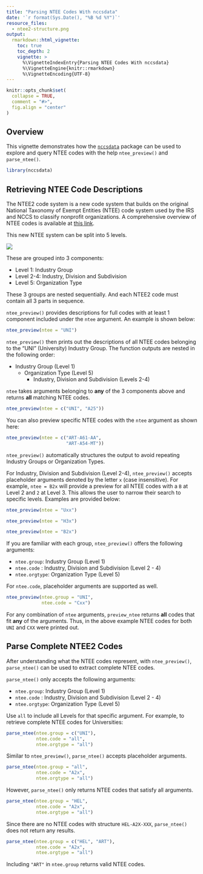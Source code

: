 ```yaml
---
title: "Parsing NTEE Codes With nccsdata"
date: '`r format(Sys.Date(), "%B %d %Y")`'
resource_files:
  - ntee2-structure.png
output:
  rmarkdown::html_vignette:
    toc: true
    toc_depth: 2
    vignette: >
      %\VignetteIndexEntry{Parsing NTEE Codes With nccsdata}
      %\VignetteEngine{knitr::rmarkdown}
      %\VignetteEncoding{UTF-8}
---
```


```r
knitr::opts_chunk$set(
  collapse = TRUE,
  comment = "#>",
  fig.align = "center"
)
```

## Overview

This vignette demonstrates how the [`nccsdata`](https://urbaninstitute.github.io/nccsdata/) package can be used to
explore and query NTEE codes with the help `ntee_preview()` and `parse_ntee()`.

```r
library(nccsdata)
```

## Retrieving NTEE Code Descriptions

The NTEE2 code system is a new code system that builds on the original National
Taxonomy of Exempt Entities (NTEE) code system used by the IRS and NCCS to
classify nonprofit organizations. A comprehensive overview of NTEE codes
is available at [this link](https://github.com/Nonprofit-Open-Data-Collective/mission-taxonomies/blob/main/NTEE-disaggregated/README.md#ntee2-format).

This new NTEE system can be split into 5 levels.

![](ntee2-structure.png)

These are grouped into 3 components:

* Level 1: Industry Group
* Level 2-4: Industry, Division and Subdivision
* Level 5: Organization Type

These 3 groups are nested sequentially. And each NTEE2 code must contain all
3 parts in sequence.

`ntee_preview()` provides descriptions for full codes with at least 1 component
included under the `ntee` argument. An example is shown below:

```r
ntee_preview(ntee = "UNI")
```

`ntee_preview()` then prints out the descriptions of all NTEE codes belonging
to the "UNI" (University) Industry Group. The function outputs are nested in the following order:

+ Industry Group (Level 1)
  + Organization Type (Level 5)
    + Industry, Division and Subdivision (Levels 2-4)
    
`ntee` takes arguments belonging to **any** of the 3 components above and 
returns **all** matching NTEE codes.

```r
ntee_preview(ntee = c("UNI", "A25"))
```

You can also preview specific NTEE codes with the `ntee` argument as shown here:

```r
ntee_preview(ntee = c("ART-A61-AA",
                      "ART-A54-MT"))
```

`ntee_preview()` automatically structures the output to avoid repeating
Industry Groups or Organization Types.


For Industry, Division and Subdivision (Level 2-4), `ntee_preview()` accepts
placeholder arguments denoted by the letter `x` (case insensitive). For example, `ntee = B2x` will provide a preview for all NTEE codes with a `B` at Level 2 
and `2` at Level 3. This allows the user to narrow their search to specific
levels. Examples are provided below:

```r
ntee_preview(ntee = "Uxx")
```

```r
ntee_preview(ntee = "H3x")
```

```r
ntee_preview(ntee = "B2x")
```

If you are familiar with each group, `ntee_preview()` offers the following 
arguments:

* `ntee.group`: Industry Group (Level 1)
* `ntee.code` : Industry, Division and Subdivision (Level 2 - 4)
* `ntee.orgtype`: Organization Type (Level 5)

For `ntee.code`, placeholder arguments are supported as well.

```r
ntee_preview(ntee.group = "UNI",
             ntee.code = "Cxx")
```

For any combination of `ntee` arguments, `preview_ntee` returns **all** codes
that fit **any** of the arguments. Thus, in the above example NTEE codes for both
`UNI` and `CXX` were printed out.

## Parse Complete NTEE2 Codes

After understanding what the NTEE codes represent, with `ntee_preview()`, 
`parse_ntee()` can be used to extract complete NTEE codes.

`parse_ntee()` only accepts the following arguments:

* `ntee.group`: Industry Group (Level 1)
* `ntee.code` : Industry, Division and Subdivision (Level 2 - 4)
* `ntee.orgtype`: Organization Type (Level 5)

Use `all` to include all Levels for that specific argument. For example, to
retrieve complete NTEE codes for Universities:

```r
parse_ntee(ntee.group = c("UNI"),
           ntee.code = "all",
           ntee.orgtype = "all")
```

Similar to `ntee_preview()`, `parse_ntee()` accepts placeholder arguments.

```r
parse_ntee(ntee.group = "all",
           ntee.code = "A2x",
           ntee.orgtype = "all")
```


However, `parse_ntee()` only returns NTEE codes that satisfy all arguments.

```r
parse_ntee(ntee.group = "HEL",
           ntee.code = "A2x",
           ntee.orgtype = "all")
```
Since there are no NTEE codes with structure `HEL-A2X-XXX`, `parse_ntee()` does
not return any results.

```r
parse_ntee(ntee.group = c("HEL", "ART"),
           ntee.code = "A2x",
           ntee.orgtype = "all")
```
Including `"ART"` in `ntee.group` returns valid NTEE codes. 
